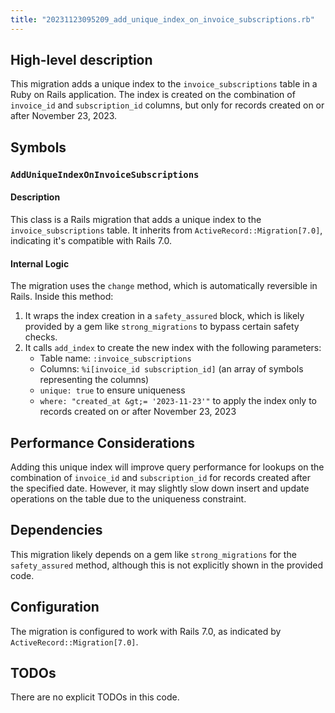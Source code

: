 ```yaml
---
title: "20231123095209_add_unique_index_on_invoice_subscriptions.rb"
---
```


## High-level description
This migration adds a unique index to the `invoice_subscriptions` table in a Ruby on Rails application. The index is created on the combination of `invoice_id` and `subscription_id` columns, but only for records created on or after November 23, 2023.

## Symbols

### `AddUniqueIndexOnInvoiceSubscriptions`
#### Description
This class is a Rails migration that adds a unique index to the `invoice_subscriptions` table. It inherits from `ActiveRecord::Migration[7.0]`, indicating it's compatible with Rails 7.0.

#### Internal Logic
The migration uses the `change` method, which is automatically reversible in Rails. Inside this method:

1. It wraps the index creation in a `safety_assured` block, which is likely provided by a gem like `strong_migrations` to bypass certain safety checks.
2. It calls `add_index` to create the new index with the following parameters:
   - Table name: `:invoice_subscriptions`
   - Columns: `%i[invoice_id subscription_id]` (an array of symbols representing the columns)
   - `unique: true` to ensure uniqueness
   - `where: "created_at &gt;= '2023-11-23'"` to apply the index only to records created on or after November 23, 2023

## Performance Considerations
Adding this unique index will improve query performance for lookups on the combination of `invoice_id` and `subscription_id` for records created after the specified date. However, it may slightly slow down insert and update operations on the table due to the uniqueness constraint.

## Dependencies
This migration likely depends on a gem like `strong_migrations` for the `safety_assured` method, although this is not explicitly shown in the provided code.

## Configuration
The migration is configured to work with Rails 7.0, as indicated by `ActiveRecord::Migration[7.0]`.

## TODOs
There are no explicit TODOs in this code.